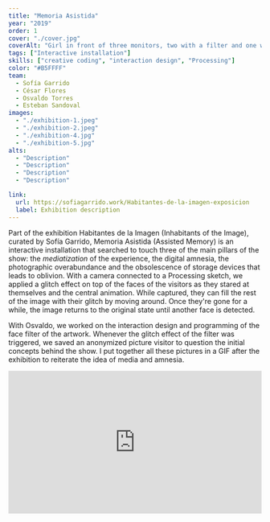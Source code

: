 ```yaml
---
title: "Memoria Asistida"
year: "2019"
order: 1
cover: "./cover.jpg"
coverAlt: "Girl in front of three monitors, two with a filter and one with an animation"
tags: ["Interactive installation"]
skills: ["creative coding", "interaction design", "Processing"]
color: "#B5FFFF"
team:
  - Sofía Garrido
  - César Flores
  - Osvaldo Torres
  - Esteban Sandoval
images:
  - "./exhibition-1.jpeg"
  - "./exhibition-2.jpeg"
  - "./exhibition-4.jpg"
  - "./exhibition-5.jpg"
alts:
  - "Description"
  - "Description"
  - "Description"
  - "Description"

link:
  url: https://sofiagarrido.work/Habitantes-de-la-imagen-exposicion
  label: Exhibition description
---
```



Part of the exhibition Habitantes de la Imagen (Inhabitants of the Image), curated by Sofía Garrido, Memoria Asistida (Assisted Memory) is an interactive installation that searched to touch three of the main pillars of the show: the _mediatization_ of the experience, the digital amnesia, the photographic overabundance and the obsolescence of storage devices that leads to oblivion. With a camera connected to a Processing sketch, we applied a glitch effect on top of the faces of the visitors as they stared at themselves and the central animation. While captured, they can fill the rest of the image with their glitch by moving around. Once they're gone for a while, the image returns to the original state until another face is detected.

With Osvaldo, we worked on the interaction design and programming of the face filter of the artwork. Whenever the glitch effect of the filter was triggered, we saved an anonymized picture visitor to question the initial concepts behind the show. I put together all these pictures in a GIF after the exhibition to reiterate the idea of media and amnesia.

<div style="padding:56.25% 0 0 0;position:relative; width: 100%">
  <iframe
    src="https://player.vimeo.com/video/362191665?h=6cd81437b4&byline=0&portrait=0"
    style="position:absolute;top:0;left:0;width:100%;height:100%;"
    frameborder="0"
    allow="autoplay; fullscreen; picture-in-picture"
    allowfullscreen
  ></iframe>
</div>
<script src="https://player.vimeo.com/api/player.js"></script>

